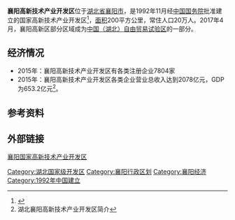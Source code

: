 '''襄阳高新技术产业开发区'''位于[[湖北省|湖北省]][[襄阳市|襄阳市]]，是1992年11月经[[中华人民共和国国务院|中国国务院]]批准建立的国家高新技术产业开发区<ref>{{cite web |url=http://park.chinahightech.com/hightech/html/81/hightech.html |title=襄阳高新区 |accessdate=2016-05-18 |publisher=高新网 |deadurl=yes |archiveurl=https://web.archive.org/web/20160407202318/http://park.chinahightech.com/hightech/html/81/hightech.html |archivedate=2016-04-07 |df= }}</ref>，[[面积|面积]]200平方公里，常住人口20万人。2017年4月，襄阳高新区部分区域成为[[中国（湖北）自由贸易试验区|中国（湖北）自由贸易试验区]]的一部分。

== 经济情况 ==
*2015年：襄阳高新技术产业开发区有各类注册企业7804家
*2015年：襄阳高新技术产业开发区各类企业营业总收入达到2078亿元，GDP为653.2亿元<ref>湖北襄阳高新技术产业开发区简介</ref>。

== 参考资料 ==
{{reflist}}

== 外部链接 ==
[https://web.archive.org/web/20180329020009/http://www.xygx.gov.cn/ 襄阳国家高新技术产业开发区]

{{国家级高新技术产业开发区}}
{{中国自由贸易试验区}}
[[Category:湖北国家级开发区|Category:湖北国家级开发区]]
[[Category:襄阳行政区划|Category:襄阳行政区划]]
[[Category:襄阳经济|Category:襄阳经济]]
[[Category:1992年中国建立|Category:1992年中国建立]]